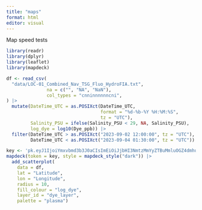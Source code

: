 ```yaml
---
title: "maps"
format: html
editor: visual
---
```


Map speed tests

```r
library(readr)
library(dplyr)
library(leaflet)
library(mapdeck)
```

```r
df <- read_csv(
  "data/LOC-01_Combined_Nav_TSG_Fluo_HydroFIA.txt", 
               na = c("", "NA", "NaN"),
               col_types = "cnninnnnnncni",
) |> 
  mutate(DateTime_UTC = as.POSIXct(DateTime_UTC, 
                                   format = "%d-%b-%Y %H:%M:%S", 
                                   tz = "UTC"),
         Salinity_PSU = ifelse(Salinity_PSU < 29, NA, Salinity_PSU),
         log_dye = log10(Dye_ppb)) |> 
  filter(DateTime_UTC > as.POSIXct("2023-09-02 12:00:00", tz = "UTC"),
         DateTime_UTC < as.POSIXct("2023-09-04 01:30:00", tz = "UTC"))
```


```r
key <- 'pk.eyJ1IjoiYmxvbmd3b3J0aCIsImEiOiJjbHI3NmtzMmYyZTBuMmluOGZ4dmhuaWFqIn0.eW7yUb_wqL7LQJOURH9IRQ'
mapdeck(token = key, style = mapdeck_style("dark")) |> 
  add_scatterplot(
    data = df, 
    lat = "Latitude", 
    lon = "Longitude",
    radius = 10, 
    fill_colour = "log_dye",
    layer_id = "dye_layer",
    palette = "plasma")

```

